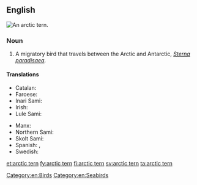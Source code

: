 ==English==
[[File:Arctic Tern, Inner Farne - geograph.org.uk - 874489.jpg|thumb|An arctic tern.]]
{{wikipedia}}
{{wikispecies|Sterna paradisaea}}
===Noun===
{{en-noun|head=[[arctic]] [[tern]]}}

# A migratory bird that travels between the Arctic and Antarctic, ''[[Sterna paradisaea]]''.

====Translations====
{{trans-top|''Sterna paradisaea''}}
* Catalan: {{t-|ca|xatrac àrtic|m}}
* Faroese: {{t+|fo|terna|f}}
* Inari Sami: {{tø|smn|čerrih}}
* Irish: {{t-|ga|geabhróg Artach|f}}
* Lule Sami: {{tø|smj|tjierrek}}
{{trans-mid}}
* Manx: {{t-|gv|gant ny gibbinyn|m}}
* Northern Sami: {{tø|se|čearret}}
* Skolt Sami: {{tø|sms|ce´rriǩ}}
* Spanish: {{t-|es|charrán ártico|m}}, {{t-|es|gaviotín ártico|m}}
* Swedish: {{t+|sv|silvertärna|c}}
{{trans-bottom}}

[[Category:en:Birds]]
[[Category:en:Seabirds]]

[[et:arctic tern]]
[[fy:arctic tern]]
[[fi:arctic tern]]
[[sv:arctic tern]]
[[ta:arctic tern]]